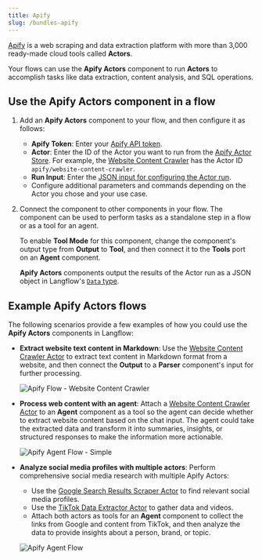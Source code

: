 ```yaml
---
title: Apify
slug: /bundles-apify
---
```



[Apify](https://apify.com/) is a web scraping and data extraction platform with more than 3,000 ready-made cloud tools called **Actors**.

Your flows can use the **Apify Actors** component to run **Actors** to accomplish tasks like data extraction, content analysis, and SQL operations.

## Use the Apify Actors component in a flow

1. Add an **Apify Actors** component to your flow, and then configure it as follows:

    * **Apify Token**: Enter your [Apify API token](https://docs.apify.com/platform/integrations/api).
    * **Actor**: Enter the ID of the Actor you want to run from the [Apify Actor Store](https://apify.com/store). For example, the [Website Content Crawler](https://apify.com/apify/website-content-crawler) has the Actor ID `apify/website-content-crawler`.
    * **Run Input**: Enter the [JSON input for configuring the Actor run](https://docs.apify.com/platform/actors/running-actors#input).
    * Configure additional parameters and commands depending on the Actor you chose and your use case.

2. Connect the component to other components in your flow.
The component can be used to perform tasks as a standalone step in a flow or as a tool for an agent.

    To enable **Tool Mode** for this component, change the component's output type from **Output** to **Tool**, and then connect it to the **Tools** port on an **Agent** component.

    **Apify Actors** components output the results of the Actor run as a JSON object in Langflow's [`Data` type](/data-types#data).

## Example Apify Actors flows

The following scenarios provide a few examples of how you could use the **Apify Actors** components in Langflow:

* **Extract website text content in Markdown**: Use the [Website Content Crawler Actor](https://apify.com/apify/website-content-crawler) to extract text content in Markdown format from a website, and then connect the **Output** to a **Parser** component's input for further processing.

    ![Apify Flow - Website Content Crawler](/img/apify_flow_wcc.png)

* **Process web content with an agent**: Attach a [Website Content Crawler Actor](https://apify.com/apify/website-content-crawler) to an **Agent** component as a tool so the agent can decide whether to extract website content based on the chat input. The agent could take the extracted data and transform it into summaries, insights, or structured responses to make the information more actionable.

    ![Apify Agent Flow - Simple](/img/apify_agent_flow_simple.png)

* **Analyze social media profiles with multiple actors**: Perform comprehensive social media research with multiple Apify Actors:

    * Use the [Google Search Results Scraper Actor](https://apify.com/apify/google-search-scraper) to find relevant social media profiles.
    * Use the [TikTok Data Extractor Actor](https://apify.com/clockworks/free-tiktok-scraper) to gather data and videos.
    * Attach both actors as tools for an **Agent** component to collect the links from Google and content from TikTok, and then analyze the data to provide insights about a person, brand, or topic.

    ![Apify Agent Flow](/img/apify_agent_flow.png)